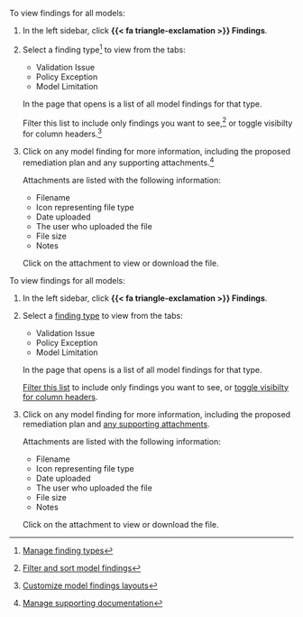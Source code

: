 :::: {.content-visible unless-format="revealjs"}
To view findings for all models:

1. In the left sidebar, click **{{< fa triangle-exclamation >}} Findings**.

1. Select a finding type^[[Manage finding types](/guide/model-validation/manage-finding-types.qmd)] to view from the tabs:

   - Validation Issue
   - Policy Exception
   - Model Limitation

   In the page that opens is a list of all model findings for that type.

   ::: {.callout}
   Filter this list to include only findings you want to see,^[[Filter and sort model findings](/guide/model-validation/view-filter-model-findings.qmd#filter-and-sort-model-findings)] or toggle visibilty for column headers.^[[Customize model findings layouts](/guide/model-validation/customize-model-findings-layouts.qmd)]

   :::

1. Click on any model finding for more information, including the proposed remediation plan and any supporting attachments.^[[Manage supporting documentation](/guide/model-validation/add-manage-model-findings.qmd#manage-supporting-documentation)]

   Attachments are listed with the following information:

   - Filename 
   - Icon representing file type
   - Date uploaded
   - The user who uploaded the file
   - File size
   - Notes

   Click on the attachment to view or download the file.

::::

:::: {.content-hidden unless-format="revealjs"}
To view findings for all models: 

1. In the left sidebar, click **{{< fa triangle-exclamation >}} Findings**.

1. Select a [finding type](/guide/model-validation/manage-finding-types.qmd){target="_blank"} to view from the tabs:

   - Validation Issue
   - Policy Exception
   - Model Limitation

   In the page that opens is a list of all model findings for that type.

    [Filter this list](/guide/model-validation/view-filter-model-findings.qmd#filter-and-sort-model-findings){target="_blank"} to include only findings you want to see, or [toggle visibilty for column headers](/guide/model-validation/customize-model-findings-layouts.qmd){target="_blank"}.

1. Click on any model finding for more information, including the proposed remediation plan and [any supporting attachments](/guide/model-validation/add-manage-model-findings.qmd#manage-supporting-documentation){target="_blank"}.

   Attachments are listed with the following information:

   - Filename 
   - Icon representing file type
   - Date uploaded
   - The user who uploaded the file
   - File size
   - Notes

   Click on the attachment to view or download the file.

::::